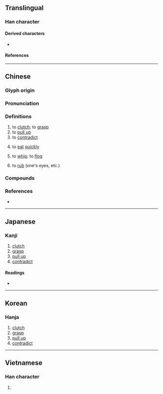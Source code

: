 {{character info}}
==Translingual==

===Han character===
{{Han char|rn=64|rad=手|as=08|sn=11|four=50048|canj=QYOJ|ids=⿰扌卒}}

====Derived characters====
* {{l|mul|[[𪨃]]}}

====References====
{{Han ref|kx=0436.020|dkj=12225|dj=0785.150|hdz=31904.030|uh=637D}}

----

==Chinese==
{{zh-forms|alt=摔:Min Nan}}

===Glyph origin===
{{Han etym}}
{{Han compound|手|卒|c1=s|c2=p|t1=hand|ls=psc}}

===Pronunciation===
{{zh-pron
|m=zuó,zú
|m-s=
|c=cyut3,zeot1
|c-t=
|g=
|h=pfs=
|j=
|md=
|mn=sut
|mn-t=
|w=
|x=
|mc=y
|oc=y
|ma=
|cat=v
}}

===Definitions===
{{zh-hanzi}}

# to [[clutch]]; to [[grasp]]
# to [[pull up]]
# to [[contradict]]
# {{lb|zh|Min Nan}} to [[eat]] [[quickly]]
# {{lb|zh|Min Nan}} to [[whip]]; to [[flog]]
# {{lb|zh|Cantonese}} to [[rub]] (one's eyes, etc.)
#: {{zh-x|捽眼|to '''rub''' one's eye(s)|C}}

===Compounds===
{{zh-der|扭捽|no捽|捽桌布|蠓捽仔:báng-sut-á;Min Nan}}

===References===
* {{thcwd|7315}}

----

==Japanese==

===Kanji===
{{ja-kanji|grade=|rs=手08}}

# [[clutch]]
# [[grasp]]
# [[pull up]]
# [[contradict]]

====Readings====
* {{ja-readings
|goon=そち, しゅち, せ
|kanon=そつ, しゅつ, さい, すい
|kun=つか-む
}}

----

==Korean==

===Hanja===
{{ko-hanja|hangeul=졸|rv=jol|mr=chol}}

# [[clutch]]
# [[grasp]]
# [[pull up]]
# [[contradict]]

----

==Vietnamese==

===Han character===
{{vi-hantu|rs=手08|lót}}

# {{rfdef|vi|sort=手08}}